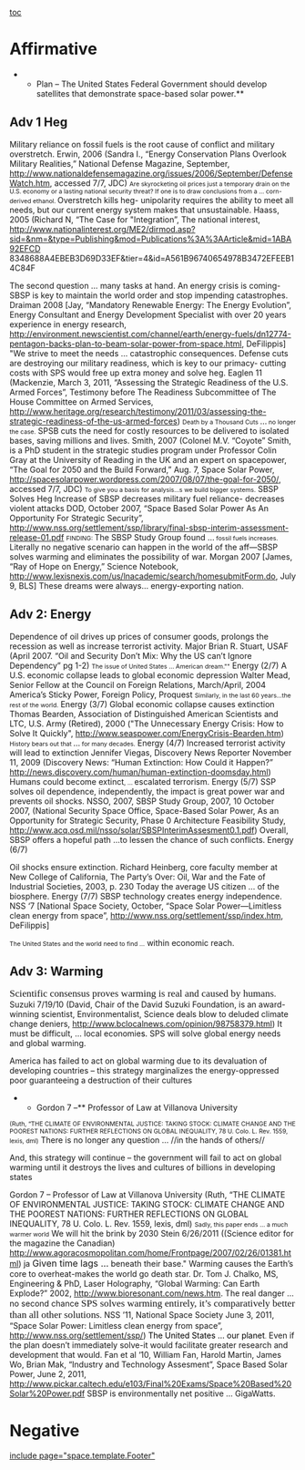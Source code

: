 [[toc]]
=Affirmative= 
**Plan – The United States Federal Government should develop satellites that demonstrate space-based solar power.**
==Adv 1 Heg== 
Military reliance on fossil fuels is the root cause of conflict and military overstretch.
Erwin, 2006 (Sandra I., “Energy Conservation Plans Overlook Military Realities,” National Defense Magazine, September, <span style="color: #000000; text-decoration: none;">[[http://www.nationaldefensemagazine.org/issues/2006/September/DefenseWatch.htm]]</span>, accessed 7/7, JDC)
<span style="font-size: 10.6667px;">Are skyrocketing oil prices just a temporary drain on the U.S. economy or a lasting national security threat? If one is to draw conclusions from a … corn-derived ethanol. </span>
Overstretch kills heg- unipolarity requires the ability to meet all needs, but our current energy system makes that unsustainable.
Haass, 2005 (Richard N, “The Case for "Integration”, The national interest, http://www.nationalinterest.org/ME2/dirmod.asp?sid=&nm=&type=Publishing&mod=Publications%3A%3AArticle&mid=1ABA92EFCD 8348688A4EBEB3D69D33EF&tier=4&id=A561B96740654978B3472EFEEB14C84F

The second question …<span class="StyleBoldUnderline"> many tasks at hand.</span>
An energy crisis is coming- SBSP is key to maintain the world order and stop impending catastrophes.
Draiman 2008 [Jay, “Mandatory Renewable Energy: The Energy Evolution”, Energy Consultant and Energy Development Specialist with over 20 years experience in energy research, http://environment.newscientist.com/channel/earth/energy-fuels/dn12774-pentagon-backs-plan-to-beam-solar-power-from-space.html, DeFilippis]
"We strive to meet the needs …<span class="StyleBoldUnderline"> catastrophic consequences. </span>
Defense cuts are destroying our military readiness, which is key to our primacy- cutting costs with SPS would free up extra money and solve heg.
Eaglen 11 (Mackenzie, March 3, 2011, “Assessing the Strategic Readiness of the U.S. Armed Forces”, Testimony before The Readiness Subcommittee of The House Committee on Armed Services, http://www.heritage.org/research/testimony/2011/03/assessing-the-strategic-readiness-of-the-us-armed-forces)
<span style="font-size: 10.6667px;">Death by a Thousand Cuts </span><span class="StyleBoldUnderline">…</span><span style="font-size: 10.6667px;"> no longer the case.</span>
SPSB cuts the need for costly resources to be delivered to isolated bases, saving millions and lives.
Smith, 2007 (Colonel M.V. “Coyote” Smith, is a PhD student in the strategic studies program under Professor Colin Gray at the University of Reading in the UK and an expert on spacepower, “The Goal for 2050 and the Build Forward,” Aug. 7, Space Solar Power, <span style="color: #000000; text-decoration: none;">[[http://spacesolarpower.wordpress.com/2007/08/07/the-goal-for-2050/]]</span>, accessed 7/7, JDC)
<span style="font-size: 10.6667px;">To give you a basis for analysis…s we build bigger systems.</span>
SBSP Solves Heg
Increase of SBSP decreases military fuel reliance- decreases violent attacks
DOD, October 2007, “Space Based Solar Power As An Opportunity For Strategic Security”, http://www.nss.org/settlement/ssp/library/final-sbsp-interim-assessment-release-01.pdf
<span style="font-size: 10.6667px;">FINDING: </span><span class="StyleBoldUnderline">The SBSP Study Group found …</span><span style="font-size: 10.6667px;"> fossil fuels increases.</span>
Literally no negative scenario can happen in the world of the aff—SBSP solves warming and eliminates the possibility of war.
Morgan 2007 [James, “Ray of Hope on Energy,” Science Notebook, <span style="color: #000000; text-decoration: none;">[[http://www.lexisnexis.com/us/lnacademic/search/homesubmitForm.do]]</span>, July 9, BLS]
<span class="StyleBoldUnderline">These dreams were always</span>…<span class="StyleBoldUnderline"> energy-exporting nation.</span>
==<span class="StyleBoldUnderline">Adv 2: Energy</span>== 
Dependence of oil drives up prices of consumer goods, prolongs the recession as well as increase terrorist activity.
Major Brian R. Stuart, USAF (April 2007. “Oil and Security Don’t Mix: Why the US can’t Ignore Dependency” pg 1-2)
<span style="font-size: 10.6667px;">The issue of United States … American dream.""</span>
Energy (2/7)
A U.S. economic collapse leads to global economic depression
Walter Mead, Senior Fellow at the Council on Foreign Relations, March/April, 2004 America’s Sticky Power, Foreign Policy, Proquest
<span style="font-size: 10.6667px;">Similarly, in the last 60 years…the rest of the world.</span>
Energy (3/7)
Global economic collapse causes extinction
Thomas Bearden, Association of Distinguished American Scientists and LTC, U.S. Army (Retired), 2000 ("The Unnecessary Energy Crisis: How to Solve It Quickly", http://www.seaspower.com/EnergyCrisis-Bearden.htm)
<span style="font-size: 10.6667px;">History bears out that </span><span class="StyleBoldUnderline">…</span><span style="font-size: 10.6667px;"> for many decades.</span>
Energy (4/7)
Increased terrorist activity will lead to extinction
Jennifer Viegas, Discovery News Reporter November 11, 2009 (Discovery News: “Human Extinction: How Could it Happen?” http://news.discovery.com/human/human-extinction-doomsday.html)
<span class="StyleBoldUnderline">Humans could become extinct</span><span style="font-size: 10.6667px;">, … </span><span class="StyleBoldUnderline">escalated terrorism. </span>
Energy (5/7)
SSP solves oil dependence, independently, the impact is great power war and prevents oil shocks.
NSSO, 2007, SBSP Study Group, 2007, 10 October 2007, (National Security Space Office, Space-Based Solar Power, As an Opportunity for Strategic Security, Phase 0 Architecture Feasibility Study, <span style="color: #000000; text-decoration: none;">[[http://www.acq.osd.mil/nsso/solar/SBSPInterimAssesment0.1.pdf]]</span>)
Overall, <span class="StyleBoldUnderline">SBSP offers a hopeful path …to lessen the chance of such conflicts</span>.
Energy (6/7)

Oil shocks ensure extinction.
Richard Heinberg, core faculty member at New College of California, The Party’s Over: Oil, War and the Fate of Industrial Societies, 2003, p. 230
Today the average US citizen … <span class="StyleBoldUnderline">of the biosphere</span>.
Energy (7/7)
SBSP technology creates energy independence.
NSS ‘7 [National Space Society, October, “Space Solar Power—Limitless clean energy from space”, http://www.nss.org/settlement/ssp/index.htm, DeFilippis]

<span style="font-size: 10.6667px;">The United States and the world need to find …</span><span class="StyleBoldUnderline"> within economic reach.</span>
==<span class="StyleBoldUnderline">Adv 3: Warming</span>== 
<span style="font-family: 'Times New Roman'; font-size: 17.3333px;">Scientific consensus proves warming is real and caused by humans</span>.
Suzuki 7/19/10 (David, Chair of the David Suzuki Foundation, is an award-winning scientist, Environmentalist, Science deals blow to deluded climate change deniers, http://www.bclocalnews.com/opinion/98758379.html)
<span class="StyleBoldUnderline">It must be difficult, … local economie</span><span style="color: #000000;">s.</span>
SPS will solve global energy needs and global warming.

America has failed to act on global warming due to its devaluation of developing countries – this strategy marginalizes the energy-oppressed poor guaranteeing a destruction of their cultures
**Gordon 7 –** Professor of Law at Villanova University
<span style="font-size: 10.6667px;">(Ruth, “THE CLIMATE OF ENVIRONMENTAL JUSTICE: TAKING STOCK: CLIMATE CHANGE AND THE POOREST NATIONS: FURTHER REFLECTIONS ON GLOBAL INEQUALITY, 78 U. Colo. L. Rev. 1559, lexis, dml)</span>
There is no longer any question … //in the hands of others//


And, this strategy will continue – the government will fail to act on global warming until it destroys the lives and cultures of billions in developing states

Gordon 7 – Professor of Law at Villanova University
(Ruth, “THE CLIMATE OF ENVIRONMENTAL JUSTICE: TAKING STOCK: CLIMATE CHANGE AND THE POOREST NATIONS: FURTHER REFLECTIONS ON GLOBAL INEQUALITY, 78 U. Colo. L. Rev. 1559, lexis, dml)
<span style="font-size: 10.6667px;">Sadly, this paper ends … a much warmer world</span>
We will hit the brink by 2030
Stein 6/26/2011 ((Science editor for the magazine the Canadian) http://www.agoracosmopolitan.com/home/Frontpage/2007/02/26/01381.html) ja
<span style="font-size: 16px;">Given time lags …</span><span class="StyleBoldUnderline"> beneath their base."</span>
Warming causes the Earth’s core to overheat-makes the world go death star.
Dr. Tom J. Chalko, MS, Engineering & PhD, Laser Holography, “Global Warming: Can Earth Explode?” 2002, <span style="color: #000000; text-decoration: none;">[[http://www.bioresonant.com/news.htm]]</span>.
<span class="StyleBoldUnderline">The real danger … no second chance</span>
<span style="font-family: 'Times New Roman'; font-size: 17.3333px;">SPS solves warming entirely, it’s comparatively better than all other solutions</span>.
NSS ’11, National Space Society June 3, 2011, “Space Solar Power: Limitless clean energy from space”, http://www.nss.org/settlement/ssp/)
<span style="color: #000000;">The United States … our planet</span><span style="font-size: 10.6667px;">.</span>
Even if the plan doesn’t immediately solve-it would facilitate greater research and development that would.
Fan et al ‘10, William Fan, Harold Martin, James Wo, Brian Mak, “Industry and Technology Assesment”, Space Based Solar Power, June 2, 2011, http://www.pickar.caltech.edu/e103/Final%20Exams/Space%20Based%20Solar%20Power.pdf
<span class="StyleBoldUnderline">SBSP is environmentally net positive</span> … GigaWatts.
=Negative= 

[[include page="space.template.Footer"]]